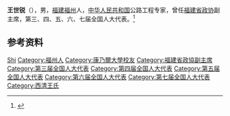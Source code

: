 '''王世锐'''（{{bd|1915年||1988年|}}），男，[[福建|福建]][[福州|福州]]人，[[中华人民共和国|中华人民共和国]]公路工程专家，曾任[[福建省政协|福建省政协]]副主席，第三、四、五、六、七届全国人大代表。<ref>{{Cite book|title=中华人民共和国职官志|author=何虎生, 李耀东, 向常福主编|publisher=中国社会出版社|year=2003|isbn=9787800883934|location=北京|pages=}}</ref>

== 参考资料 ==
{{reflist}}

{{中国人物小作品}}

{{Authority control}}
{{DEFAULTSORT:Wang王}}
[[Category:王姓|Shi]]
[[Category:福州人|Category:福州人]]
[[Category:康乃爾大學校友|Category:康乃爾大學校友]]
[[Category:福建省政協副主席|Category:福建省政協副主席]]
[[Category:第三届全国人大代表|Category:第三届全国人大代表]]
[[Category:第四届全国人大代表|Category:第四届全国人大代表]]
[[Category:第五届全国人大代表|Category:第五届全国人大代表]]
[[Category:第六届全国人大代表|Category:第六届全国人大代表]]
[[Category:第七届全国人大代表|Category:第七届全国人大代表]]
[[Category:西清王氏|Category:西清王氏]]